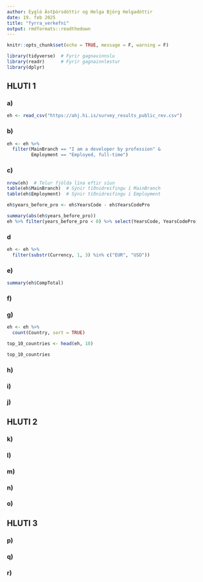 ```yaml
---
author: Eygló Ástþórsdóttir og Helga Björg Helgadóttir
date: 19. feb 2025
title: "fyrra_verkefni"
output: rmdformats::readthedown
---
```


```r
knitr::opts_chunk$set(echo = TRUE, message = F, warning = F)
```

```r
library(tidyverse)  # Fyrir gagnavinnslu
library(readr)      # Fyrir gagnainnlestur
library(dplyr)
```

## HLUTI 1
### a)
```r
eh <- read_csv("https://ahj.hi.is/survey_results_public_rev.csv")
```

### b)
```r
eh <- eh %>%
  filter(MainBranch == "I am a developer by profession" &
         Employment == "Employed, full-time")
```

### c)
```r
nrow(eh)  # Telur fjölda lína eftir síun
table(eh$MainBranch)  # Sýnir tíðnidreifingu í MainBranch
table(eh$Employment)  # Sýnir tíðnidreifingu í Employment

eh$years_before_pro <- eh$YearsCode - eh$YearsCodePro

summary(abs(eh$years_before_pro))
eh %>% filter(years_before_pro < 0) %>% select(YearsCode, YearsCodePro, years_before_pro)

```

### d
```r
eh <- eh %>%
  filter(substr(Currency, 1, 3) %in% c("EUR", "USD"))
```

### e)
```r
summary(eh$CompTotal)
```

### f)

### g)
```r
eh <- eh %>%
  count(Country, sort = TRUE)

top_10_countries <- head(eh, 10)

top_10_countries
```

### h)

### i)

### j)


## HLUTI 2
### k)

### l)

### m)

### n)

### o)


## HLUTI 3
### p)

### q)

### r)

